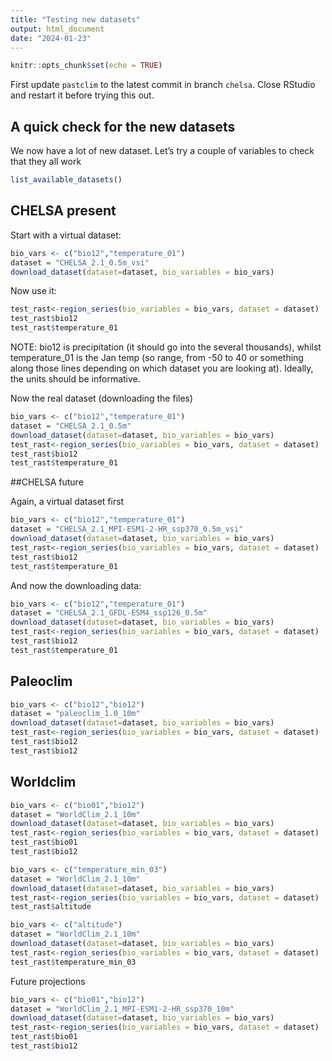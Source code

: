 ```yaml
---
title: "Testing new datasets"
output: html_document
date: "2024-01-23"
---
```


```r
knitr::opts_chunk$set(echo = TRUE)
```

First update `pastclim` to the latest commit in branch `chelsa`. Close RStudio and restart it
before trying this out.

## A quick check for the new datasets

We now have a lot of new dataset. Let's try a couple of variables to check that they all work

```r
list_available_datasets()
```

## CHELSA present

Start with a virtual dataset:

```r
bio_vars <- c("bio12","temperature_01")
dataset = "CHELSA_2.1_0.5m_vsi"
download_dataset(dataset=dataset, bio_variables = bio_vars)
```
Now use it:
```r
test_rast<-region_series(bio_variables = bio_vars, dataset = dataset)
test_rast$bio12
test_rast$temperature_01
```

NOTE: bio12 is precipitation (it should go into the several thousands), whilst
temperature_01 is the Jan temp (so range, from -50 to 40 or something along those lines
depending on which dataset you are looking at). Ideally, the units should be informative.

Now the real dataset (downloading the files)
```r
bio_vars <- c("bio12","temperature_01")
dataset = "CHELSA_2.1_0.5m"
download_dataset(dataset=dataset, bio_variables = bio_vars)
test_rast<-region_series(bio_variables = bio_vars, dataset = dataset)
test_rast$bio12
test_rast$temperature_01

```

##CHELSA future

Again, a virtual dataset first
```r
bio_vars <- c("bio12","temperature_01")
dataset = "CHELSA_2.1_MPI-ESM1-2-HR_ssp370_0.5m_vsi"
download_dataset(dataset=dataset, bio_variables = bio_vars)
test_rast<-region_series(bio_variables = bio_vars, dataset = dataset)
test_rast$bio12
test_rast$temperature_01

```

And now the downloading data:
```r
bio_vars <- c("bio12","temperature_01")
dataset = "CHELSA_2.1_GFDL-ESM4_ssp126_0.5m"
download_dataset(dataset=dataset, bio_variables = bio_vars)
test_rast<-region_series(bio_variables = bio_vars, dataset = dataset)
test_rast$bio12
test_rast$temperature_01

```

## Paleoclim
```r
bio_vars <- c("bio12","bio12")
dataset = "paleoclim_1.0_10m"
download_dataset(dataset=dataset, bio_variables = bio_vars)
test_rast<-region_series(bio_variables = bio_vars, dataset = dataset)
test_rast$bio12
test_rast$bio12

```


## Worldclim
```r
bio_vars <- c("bio01","bio12")
dataset = "WorldClim_2.1_10m"
download_dataset(dataset=dataset, bio_variables = bio_vars)
test_rast<-region_series(bio_variables = bio_vars, dataset = dataset)
test_rast$bio01
test_rast$bio12

```

```r
bio_vars <- c("temperature_min_03")
dataset = "WorldClim_2.1_10m"
download_dataset(dataset=dataset, bio_variables = bio_vars)
test_rast<-region_series(bio_variables = bio_vars, dataset = dataset)
test_rast$altitude
```

```r
bio_vars <- c("altitude")
dataset = "WorldClim_2.1_10m"
download_dataset(dataset=dataset, bio_variables = bio_vars)
test_rast<-region_series(bio_variables = bio_vars, dataset = dataset)
test_rast$temperature_min_03
```


Future projections
```r
bio_vars <- c("bio01","bio12")
dataset = "WorldClim_2.1_MPI-ESM1-2-HR_ssp370_10m"
download_dataset(dataset=dataset, bio_variables = bio_vars)
test_rast<-region_series(bio_variables = bio_vars, dataset = dataset)
test_rast$bio01
test_rast$bio12

```

